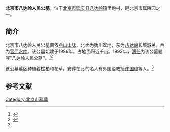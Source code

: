 {{Distinguish|八达岭陵园}}
'''北京市八达岭人民公墓'''，位于[[北京市|北京市]][[延庆县|延庆县]][[八达岭镇|八达岭镇]]里炮村，是北京市属陵园之一。

==简介==
北京市八达岭人民公墓南依[[燕山山脉|燕山山脉]]，北面为妫川盆地，东为[[八达岭|八达岭]]长城城关，西为[[官厅水库|官厅水库]]。该公墓始建于1986年，占地面积近千亩。1993年，[[溥任|溥任]]为该公墓题写“八达岭人民公墓”。<ref name=bjgmw>{{Cite web |url=http://www.beijinggongmu.com/a/gongmudaquan/20100106/149.html |title=北京市八达岭人民公墓 - 延庆，北京公墓网，于2013-12-30查阅 |access-date=2013-12-30 |archive-url=https://web.archive.org/web/20131231001116/http://www.beijinggongmu.com/a/gongmudaquan/20100106/149.html |archive-date=2013-12-31 |dead-url=yes }}</ref><ref>{{Cite web |url=http://www.babaoshan.com.cn/Department.asp?class_id=21 |title=八达岭人民公墓，八宝山，于2013-12-30查阅 |accessdate=2013-12-30 |archive-date=2013-12-30 |archive-url=https://web.archive.org/web/20131230235107/http://www.babaoshan.com.cn/Department.asp?class_id=21 |dead-url=no }}</ref>

该公墓墓区种植着松柏和花草。安葬在此的名人有外国语教授[[许国璋_(教育家)|许国璋]]等人。<ref name=bjgmw/>

==参考文献==
{{reflist}}

[[Category:北京市墓葬|Category:北京市墓葬]]